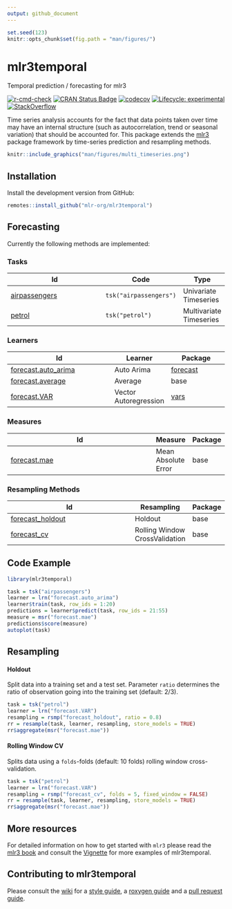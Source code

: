 ```yaml
---
output: github_document
---
```


```r
set.seed(123)
knitr::opts_chunk$set(fig.path = "man/figures/")
```

# mlr3temporal

Temporal prediction / forecasting for mlr3

<!-- badges: start -->
[![r-cmd-check](https://github.com/mlr-org/mlr3temporal/actions/workflows/r-cmd-check.yml/badge.svg)](https://github.com/mlr-org/mlr3temporal/actions/workflows/r-cmd-check.yml)
[![CRAN Status Badge](https://www.r-pkg.org/badges/version-ago/mlr3temporal)](https://cran.r-project.org/package=mlr3temporal)
[![codecov](https://codecov.io/gh/mlr-org/mlr3temporal/branch/master/graph/badge.svg)](https://codecov.io/gh/mlr-org/mlr3temporal)
[![Lifecycle: experimental](https://img.shields.io/badge/lifecycle-experimental-orange.svg)](https://lifecycle.r-lib.org/articles/stages.html#experimental)
[![StackOverflow](https://img.shields.io/badge/stackoverflow-mlr3-orange.svg)](https://stackoverflow.com/questions/tagged/mlr3)
<!-- badges: end -->

Time series analysis accounts for the fact that data points taken over time may have an internal structure (such as autocorrelation, trend or seasonal variation) that should be accounted for.
This package extends the [mlr3](https://github.com/mlr-org/mlr3) package framework by time-series prediction and resampling methods.

```r
knitr::include_graphics("man/figures/multi_timeseries.png")
```

## Installation

Install the development version from GitHub:

``` r
remotes::install_github("mlr-org/mlr3temporal")
```

## Forecasting

Currently the following methods are implemented:

### Tasks

| Id                                                                                          | Code                 | Type                    |
| ------------------------------------------------------------------------------------------- | -------------------- | ----------------------- |
| [airpassengers](https://mlr3temporal.mlr-org.com/reference/mlr_tasks_airpassengers.html) | `tsk("airpassengers")` | Univariate Timeseries   |
| [petrol](https://mlr3temporal.mlr-org.com/reference/mlr_tasks_petrol.html)               | `tsk("petrol")`       | Multivariate Timeseries |

### Learners

| Id                                                                                               | Learner               | Package                                                 |
| ------------------------------------------------------------------------------------------------ | --------------------- | ------------------------------------------------------- |
| [forecast.auto_arima](https://mlr3temporal.mlr-org.com/reference/mlr_learners_regr.AutoArima.html)     | Auto Arima            | [forecast](https://cran.r-project.org/package=forecast) |
| [forecast.average](https://mlr3temporal.mlr-org.com/reference/mlr_learners_regr.Average.html) | Average               | base                                                    |
| [forecast.VAR](https://mlr3temporal.mlr-org.com/reference/mlr_learners_regr.VAR.html)                  | Vector Autoregression | [vars](https://cran.r-project.org/package=vars)         |


### Measures

| Id                                                                                           | Measure             | Package |
|----------------------------------------------------------------------------------------------|---------------------|---------|
| [forecast.mae](https://mlr3temporal.mlr-org.com/reference/mlr_measures_forecast.mae.html) | Mean Absolute Error | base    |

### Resampling Methods

| Id                                                                                                    | Resampling                     | Package |
|-------------------------------------------------------------------------------------------------------|--------------------------------|---------|
| [forecast_holdout](https://mlr3temporal.mlr-org.com/reference/mlr_resamplings_forecast_holdout.html) | Holdout | base |
| [forecast_cv](https://mlr3temporal.mlr-org.com/reference/mlr_resamplings_forecast_cv.html) | Rolling Window CrossValidation | base |

## Code Example

```r
library(mlr3temporal)

task = tsk("airpassengers")
learner = lrn("forecast.auto_arima")
learner$train(task, row_ids = 1:20)
predictions = learner$predict(task, row_ids = 21:55)
measure = msr("forecast.mae")
predictions$score(measure)
autoplot(task)
```

## Resampling

#### Holdout 

Split data into a training set and a test set.
Parameter `ratio` determines the ratio of observation going into the training set (default: 2/3).

```r
task = tsk("petrol")
learner = lrn("forecast.VAR")
resampling = rsmp("forecast_holdout", ratio = 0.8)
rr = resample(task, learner, resampling, store_models = TRUE)
rr$aggregate(msr("forecast.mae"))
```

#### Rolling Window CV 

Splits data using a `folds`-folds (default: 10 folds) rolling window cross-validation.

```r
task = tsk("petrol")
learner = lrn("forecast.VAR")
resampling = rsmp("forecast_cv", folds = 5, fixed_window = FALSE)
rr = resample(task, learner, resampling, store_models = TRUE)
rr$aggregate(msr("forecast.mae"))
```

## More resources

For detailed information on how to get started with `mlr3` please read the [mlr3 book](https://mlr3book.mlr-org.com/) and consult the [Vignette](https://mlr3temporal.mlr-org.com/articles/vignettes.html) for more examples of mlr3temporal.

## Contributing to mlr3temporal

Please consult the [wiki](https://github.com/mlr-org/mlr3/wiki/) for a [style guide](https://github.com/mlr-org/mlr3/wiki/Style-Guide), a [roxygen guide](https://github.com/mlr-org/mlr3/wiki/Roxygen-Guide) and a [pull request guide](https://github.com/mlr-org/mlr3/wiki/PR-Guidelines).
